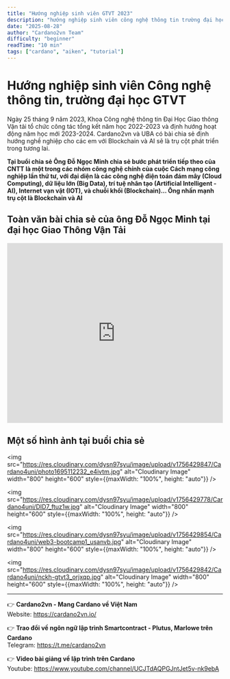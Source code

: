 ```yaml
---
title: "Hướng nghiệp sinh viên GTVT 2023"
description: "hướng nghiệp sinh viên công nghệ thông tin trường đại học GTVT"
date: "2025-08-28"
author: "Cardano2vn Team"
difficulty: "beginner"
readTime: "10 min"
tags: ["cardano", "aiken", "tutorial"]
---
```


# Hướng nghiệp sinh viên Công nghệ thông tin, trường đại học GTVT

Ngày 25 tháng 9 năm 2023, Khoa Công nghệ thông tin Đại Học Giao thông Vận tải tổ chức công tác tổng kết năm học 2022-2023 và định hướng hoạt động năm học mới 2023-2024. Cardano2vn và UBA có bài chia sẻ định hướng nghề nghiệp cho các em với Blockchain và AI sẽ là trụ cột phát triển trong tương lai.

**Tại buổi chia sẻ Ông Đỗ Ngọc Minh chia sẻ bước phát triển tiếp theo của CNTT là một trong các nhóm công nghệ chính của cuộc Cách mạng công nghiệp lần thứ tư, với đại diện là các công nghệ điện toán đám mây (Cloud Computing), dữ liệu lớn (Big Data), trí tuệ nhân tạo (Artificial Intelligent - AI), Internet vạn vật (IOT), và chuỗi khối (Blockchain)... Ông nhấn mạnh trụ cột là Blockchain và AI**

## Toàn văn bài chia sẻ của ông Đỗ Ngọc Minh tại đại học Giao Thông Vận Tải

<iframe width="100%" height="420" src="https://www.youtube.com/embed/OuDUypsO9vU" title="Hướng nghiệp" frameborder="0" allow="accelerometer; autoplay; clipboard-write; encrypted-media; gyroscope; picture-in-picture" allowfullscreen></iframe>

## Một số hình ảnh tại buổi chia sẻ

<img src="https://res.cloudinary.com/dysn97syu/image/upload/v1756429847/Cardano4uni/photo1695112232_e4ivtm.jpg" alt="Cloudinary Image" width="800" height="600" style={{maxWidth: "100%", height: "auto"}} />

<img src="https://res.cloudinary.com/dysn97syu/image/upload/v1756429778/Cardano4uni/DID7_ftuz1w.jpg" alt="Cloudinary Image" width="800" height="600" style={{maxWidth: "100%", height: "auto"}} />

<img src="https://res.cloudinary.com/dysn97syu/image/upload/v1756429854/Cardano4uni/web3-bootcamp1_usanvb.jpg" alt="Cloudinary Image" width="800" height="600" style={{maxWidth: "100%", height: "auto"}} />

<img src="https://res.cloudinary.com/dysn97syu/image/upload/v1756429842/Cardano4uni/nckh-gtvt3_orjxqp.jpg" alt="Cloudinary Image" width="800" height="600" style={{maxWidth: "100%", height: "auto"}} />

---

👉 **Cardano2vn - Mang Cardano về Việt Nam**  
Website: https://cardano2vn.io/

👉 **Trao đổi về ngôn ngữ lập trình Smartcontract - Plutus, Marlowe trên Cardano**  
Telegram: https://t.me/cardano2vn

👉 **Video bài giảng về lập trình trên Cardano**  
Youtube: https://www.youtube.com/channel/UCJTdAQPGJntJet5v-nk9ebA 
